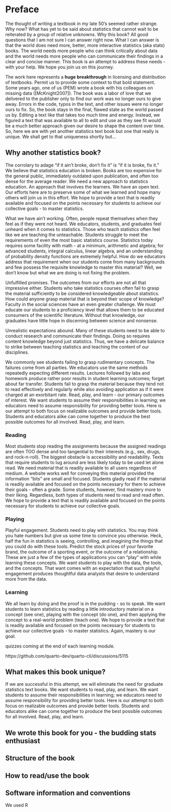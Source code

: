 # Preface {.unnumbered}

The thought of writing a textbook in my late 50's seemed rather strange.  Why now?  What has yet to be said about statistics that cannot wait to be reiterated by a group of relative unknowns.  Why this book?  All good questions that I am not sure I can answer right now.  What I can answer is that the world does need more, better, more interactive statistics (aka stats) books.  The world needs more people who can think critically about data and the world needs more people who can communicate their findings in a clear and concise manner.  This book is an attempt to address these needs - with your help.  We hope you join us on this journey.

The work here represents a **huge breakthrough** in licensing and distribution of textbooks.  Permit us to provide some context to that bold statement.  Some years ago, one of us (PEM) wrote a book with his colleagues on missing data ([McKnight2007]).  The book was a labor of love that we delivered to the publisher only to find our work was no longer ours to give away.  Errors in the code, typos in the text, and other issues were no longer ours to fix.  So, the book stays in the final, flawed state as the world passed us by.  Editing a text like that takes too much time and energy.  Instead, we figured a text that was available to all to edit and use as they see fit would be a much better approach given our desire to shape the content over time.  So, here we are with yet another statistics text book but one that really is unique.  We shall get to that uniqueness shortly but...

## Why another statistics book? {.unnumbered}

The corrolary to adage "if it ain't broke, don't fix it" is "if it is broke, fix it."  We believe that statistics education is broken.  Books are too expensive for the general public, immediately outdated upon publication, and often too dense for the average reader.  We need a new approach to statistics education.  An approach that involves the learners.  We have an open text.  Our efforts here are to preserve some of what we learned and hope many others will join us in this effort.  We hope to provide a text that is readily available and focused on the points necessary for students to achieve our collective goals - to master statistics.  

What we have ain't working.  Often, people repeat themselves when they feel as if they were not heard.  We educators, students, and graduates feel unheard when it comes to statistics.  Those who teach statistics often feel like we are teaching the unteachable.  Students struggle to meet the requirements of even the most basic statistics course.  Statistics today requires some facility with math - at a minimum, arithmetic and algebra; for advanced students, integral calculus, linear algebra, and an understanding of probability density functions are extremely helpful.  How do we educators address that requirement when our students come from many backgrounds and few possess the requisite knowledge to master this material?  Well, we don't know but what we are doing is not fixing the problem.

Unfulfilled promises.  The outcomes from our efforts are not all that impressive either.  Students who take statistics courses often fail to grasp the material sufficiently to be considered knowledgeable about statistics.  How could anyone grasp material that is beyond their scope of knowledge?  Faculty in the social sciences have an even greater challenge.  We must educate our students to a proficiency level that allows them to be educated consumers of the scientific literature.  Without that knowledge, our graduates have little hope in discerning between science and nonsense.  

Unrealistic expectations abound.  Many of these students need to be able to conduct research and communicate their findings.  Doing so requires content knowledge beyond just statistics.  Thus, we have a delicate balance to strike between teaching statistics and teaching the content of our disciplines.

We commonly see students failing to grasp rudimentary concepts.  The failures come from all parties.  We educators use the same methods repeatedly expecting different results.  Lectures followed by labs and homework produce rather poor results in student learning outcomes; forget about far transfer.  Students fail to grasp the material because they tend not to read effectively and regularly while also avoiding application as if it were charged at an exorbitant rate.  Read, play, and learn - our primary outcomes of interest.  We want students to assume their responsibilities in learning; we educators need to assume responsibility for providing better tools.  Here is our attempt to both focus on realizable outcomes and provide better tools.  Students and educators alike can come together to produce the best possible outcomes for all involved.  Read, play, and learn.

### Reading

Most students stop reading the assignments because the assigned readings are often TOO dense and too tangential to their interests (e.g., sex, drugs, and rock-n-roll).  The biggest obstacle is accessibility and readability.  Texts that require students to lug around are less likely today to be used let alone read.  We need material that is readily available to all users regardless of medium.  A website works well for conveying this material provided the information "bits" are small and focused.  Students gladly read if the material is readily available and focused on the points necessary for them to achieve their goals - often a grade.  Some students, however, find mastery more to their liking.  Regardless, both types of students need to read and read often.  We hope to provide a text that is readily available and focused on the points necessary for students to achieve our collective goals.

### Playing

Playful engagement.  Students need to play with statistics.  You may think you hate numbers but give us some time to convince you otherwise.  Heck, half the fun in statistics is seeing, controlling, and imagining the things that you could do with these tools.  Predict the stock prices of your favorite brand, the outcome of a sporting event, or the outcome of a relationship.  These are just a few of the types of applications you can "play" with while learning these concepts.  We want students to play with the data, the tools, and the concepts.  That want comes with an expectation that such playful engagement produces thoughtful data analysts that desire to understand more from the data.  

### Learning

We all learn by doing and the proof is in the pudding - so to speak.  We want students to learn statistics by reading a little introductory material on a concept (see one), playing with the concept (do one), and then applying the concept to a real-world problem (teach one).  We hope to provide a text that is readily available and focused on the points necessary for students to achieve our collective goals - to master statistics.  Again, mastery is our goal.  

quizzes coming at the end of each learning module.

https://github.com/quarto-dev/quarto-cli/discussions/5115

## What makes this book unique? {.unnumbered}

If we are successful in this attempt, we will eliminate the need for graduate statistics text books.  We want students to read, play, and learn.  We want students to assume their responsibilities in learning; we educators need to assume responsibility for providing better tools.  Here is our attempt to both focus on realizable outcomes and provide better tools.  Students and educators alike can come together to produce the best possible outcomes for all involved.  Read, play, and learn.


## We wrote this book for you - the budding stats enthusiast {.unnumbered}

## Structure of the book {.unnumbered}

## How to read/use the book {-}

## Software information and conventions {.unnumbered}

We used R 
